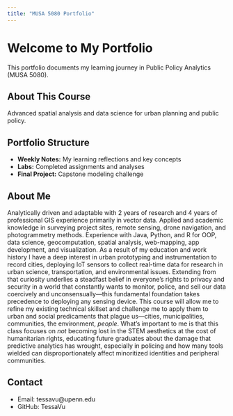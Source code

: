 ```yaml
---
title: "MUSA 5080 Portfolio"
---
```


# Welcome to My Portfolio
This portfolio documents my learning journey in Public Policy Analytics (MUSA 5080).

## About This Course
Advanced spatial analysis and data science for urban planning and public policy.

## Portfolio Structure
- **Weekly Notes:** My learning reflections and key concepts
- **Labs:** Completed assignments and analyses
- **Final Project:** Capstone modeling challenge

## About Me
Analytically driven and adaptable with 2 years of research and 4 years of professional GIS experience primarily in vector data. Applied and academic knowledge in surveying project sites, remote sensing, drone navigation, and photogrammetry methods. Experience with Java, Python, and R for OOP, data science, geocomputation, spatial analysis, web-mapping, app development, and visualization. As a result of my education and work history I have a deep interest in urban prototyping and instrumentation to record cities, deploying IoT sensors to collect real-time data for research in urban science, transportation, and environmental issues. Extending from that curiosity underlies a steadfast belief in everyone's rights to privacy and security in a world that constantly wants to monitor, police, and sell our data coercively and unconsensually—this fundamental foundation takes precedence to deploying any sensing device. This course will allow me to refine my existing technical skillset and challenge me to apply them to urban and social predicaments that plague us—cities, municipalities, communities, the environment, *people*. What's important to me is that this class focuses on *not* becoming lost in the STEM aesthetics at the cost of humanitarian rights, educating future graduates about the damage that predictive analytics has wrought, especially in policing and how many tools wielded can disproportionately affect minoritized identities and peripheral communities.

## Contact
- Email: tessavu@upenn.edu
- GitHub: TessaVu
